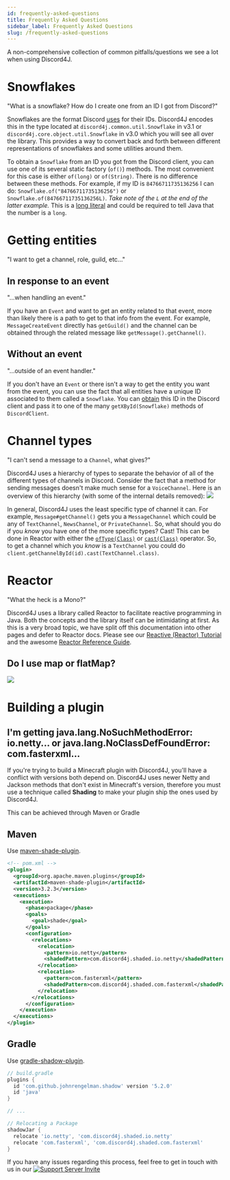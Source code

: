 ```yaml
---
id: frequently-asked-questions
title: Frequently Asked Questions
sidebar_label: Frequently Asked Questions
slug: /frequently-asked-questions
---
```


A non-comprehensive collection of common pitfalls/questions we see a lot when using Discord4J.

# Snowflakes

"What is a snowflake? How do I create one from an ID I got from Discord?"

Snowflakes are the format Discord [uses](https://discord.com/developers/docs/reference#snowflakes) for their IDs. Discord4J encodes this in the type located at `discord4j.common.util.Snowflake` in v3.1 or `discord4j.core.object.util.Snowflake` in v3.0 which you will see all over the library. This provides a way to convert back and forth between different representations of snowflakes and some utilities around them.

To obtain a `Snowflake` from an ID you got from the Discord client, you can use one of its several static factory (`of()`) methods. The most convenient for this case is either `of(long)` or `of(String)`. There is no difference between these methods. For example, if my ID is `84766711735136256` I can do: `Snowflake.of("84766711735136256")` or `Snowflake.of(84766711735136256L)`. _Take note of the `L` at the end of the latter example._ This is a [long literal](https://docs.oracle.com/javase/tutorial/java/nutsandbolts/datatypes.html) and could be required to tell Java that the number is a `long`.

# Getting entities

"I want to get a channel, role, guild, etc..."

## In response to an event

"...when handling an event."

If you have an `Event` and want to get an entity related to that event, more than likely there is a path to get to that info from the event. For example, `MessageCreateEvent` directly has `getGuild()` and the channel can be obtained through the related message like `getMessage().getChannel()`.

## Without an event

"...outside of an event handler."

If you don't have an `Event` or there isn't a way to get the entity you want from the event, you can use the fact that all entities have a unique ID associated to them called a `Snowflake`. You can [obtain](https://support.discord.com/hc/en-us/articles/206346498-Where-can-I-find-my-User-Server-Message-ID-) this ID in the Discord client and pass it to one of the many `getXById(Snowflake)` methods of `DiscordClient`.

# Channel types

"I can't send a message to a `Channel`, what gives?"

Discord4J uses a hierarchy of types to separate the behavior of all of the different types of channels in Discord. Consider the fact that a method for sending messages doesn't make much sense for a `VoiceChannel`. Here is an overview of this hierarchy (with some of the internal details removed): <img src="/img/channel_hierarchy.png" />

In general, Discord4J uses the least specific type of channel it can. For example, `Message#getChannel()` gets you a `MessageChannel` which could be any of `TextChannel`, `NewsChannel`, or `PrivateChannel`. So, what should you do if you _know_ you have one of the more specific types? Cast! This can be done in Reactor with either the [`ofType(Class)`](https://projectreactor.io/docs/core/release/api/reactor/core/publisher/Mono.html#ofType-java.lang.Class-) or [`cast(Class)`](https://projectreactor.io/docs/core/release/api/reactor/core/publisher/Mono.html#cast-java.lang.Class-) operator. So, to get a channel which you _know_ is a `TextChannel` you could do `client.getChannelById(id).cast(TextChannel.class)`.

# Reactor

"What the heck is a Mono?"

Discord4J uses a library called Reactor to facilitate reactive programming in Java. Both the concepts and the library itself can be intimidating at first. As this is a very broad topic, we have split off this documentation into other pages and defer to Reactor docs. Please see our [Reactive (Reactor) Tutorial](reactive-reactor-tutorial) and the awesome [Reactor Reference Guide](https://projectreactor.io/docs/core/release/reference/).

## Do I use map or flatMap?

<img src="/img/map_or_flatmap.png" />

# Building a plugin

## I'm getting java.lang.NoSuchMethodError: io.netty... or java.lang.NoClassDefFoundError: com.fasterxml...

If you're trying to build a Minecraft plugin with Discord4J, you'll have a conflict with versions both depend on. Discord4J uses newer Netty and Jackson methods that don't exist in Minecraft's version, therefore you must use a technique called **Shading** to make your plugin ship the ones used by Discord4J.

This can be achieved through Maven or Gradle

## Maven

Use [maven-shade-plugin](https://rmannibucau.metawerx.net/post/mavens-shade-plugin-source-relocation).

```xml
<!-- pom.xml -->
<plugin>
  <groupId>org.apache.maven.plugins</groupId>
  <artifactId>maven-shade-plugin</artifactId>
  <version>3.2.3</version>
  <executions>
    <execution>
      <phase>package</phase>
      <goals>
        <goal>shade</goal>
      </goals>
      <configuration>
        <relocations>
          <relocation>
            <pattern>io.netty</pattern>
            <shadedPattern>com.discord4j.shaded.io.netty</shadedPattern>
          </relocation>
          <relocation>
            <pattern>com.fasterxml</pattern>
            <shadedPattern>com.discord4j.shaded.com.fasterxml</shadedPattern>
          </relocation>
        </relocations>
      </configuration>
    </execution>
  </executions>
</plugin>
```

## Gradle

Use [gradle-shadow-plugin](https://imperceptiblethoughts.com/shadow/getting-started/).

```groovy
// build.gradle
plugins {
  id 'com.github.johnrengelman.shadow' version '5.2.0'
  id 'java'
}

// ...

// Relocating a Package
shadowJar {
  relocate 'io.netty', 'com.discord4j.shaded.io.netty'
  relocate 'com.fasterxml', 'com.discord4j.shaded.com.fasterxml'
}
```

If you have any issues regarding this process, feel free to get in touch with us in our [![Support Server Invite](https://img.shields.io/discord/208023865127862272.svg?color=7289da&label=Discord4J&logo=discord&style=flat-square)](https://discord.gg/d4j)
